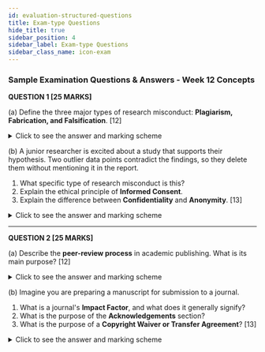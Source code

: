 ```yaml
---
id: evaluation-structured-questions
title: Exam-type Questions
hide_title: true
sidebar_position: 4
sidebar_label: Exam-type Questions
sidebar_class_name: icon-exam
---
```


<ModuleBanner />

### **Sample Examination Questions & Answers - Week 12 Concepts**

**QUESTION 1 [25 MARKS]**

(a) Define the three major types of research misconduct: **Plagiarism, Fabrication, and Falsification**.
[12]

<details>
<summary>Click to see the answer and marking scheme</summary>

**Answer:**

1. **Plagiarism:** Presenting someone else's work, ideas, or words as your own without giving them proper credit or citation.
2. **Fabrication:** Inventing or making up data or results and then recording or reporting them as if they were real.
3. **Falsification:** Manipulating research materials, equipment, or processes, or changing or omitting data or results, so the research is not accurately represented in the record.

**Marking Scheme:**
* [4 Marks] - Correct definition of Plagiarism.
* [4 Marks] - Correct definition of Fabrication.
* [4 Marks] - Correct definition of Falsification.

</details>

(b) A junior researcher is excited about a study that supports their hypothesis. Two outlier data points contradict the findings, so they delete them without mentioning it in the report.

1. What specific type of research misconduct is this?
2. Explain the ethical principle of **Informed Consent**.
3. Explain the difference between **Confidentiality** and **Anonymity**.
[13]

<details>
<summary>Click to see the answer and marking scheme</summary>

**Answer:**

1. **Misconduct:** **Falsification**, because data was improperly omitted to make the results look better.
2. **Informed Consent:** Requires providing potential participants with complete information about the study’s purpose, procedures, risks, and benefits, allowing them to voluntarily agree to participate, with the option to withdraw at any time.
3. **Confidentiality vs. Anonymity:**
   * **Confidentiality** – The researcher knows participants’ identities but ensures they will not be linked to their data in any public report.
   * **Anonymity** – The researcher does not know the identity of the participants at all.

**Marking Scheme:**
* [3 Marks] - Correctly identifying misconduct as Falsification.
* [5 Marks] - Clear definition of Informed Consent.
* [5 Marks] - Clear differentiation between Confidentiality and Anonymity.

</details>

---

**QUESTION 2 [25 MARKS]**

(a) Describe the **peer-review process** in academic publishing. What is its main purpose?
[12]

<details>
<summary>Click to see the answer and marking scheme</summary>

**Answer:**

The **peer-review process** assesses the quality of a manuscript before publication. Once submitted, the journal editor sends it to experts in the same field, who evaluate its methodology, analysis, originality, and significance. They then recommend acceptance, revision, or rejection.

**Main Purpose:** Acts as a **quality control** mechanism, ensuring published research is valid, credible, original, and valuable to the field.

**Marking Scheme:**
* [8 Marks] - Clear description of the process (submission, expert review, decision).
* [4 Marks] - Main purpose stated as quality control for scientific research.

</details>

(b) Imagine you are preparing a manuscript for submission to a journal.

1. What is a journal's **Impact Factor**, and what does it generally signify?
2. What is the purpose of the **Acknowledgements** section?
3. What is the purpose of a **Copyright Waiver or Transfer Agreement**?
[13]

<details>
<summary>Click to see the answer and marking scheme</summary>

**Answer:**

1. **Impact Factor:** Metric showing the average number of citations received by articles in the journal over a set period. It is often seen as an indicator of prestige and influence in the field.
2. **Acknowledgements:** Thanks individuals or organizations who contributed support but do not meet authorship criteria (e.g., funding, advice, access to facilities).
3. **Copyright Waiver/Transfer:** Legal agreement transferring exclusive rights to the publisher, allowing them to reproduce, publish, and distribute the article.

**Marking Scheme:**
* [5 Marks] - Correct definition of Impact Factor and significance.
* [4 Marks] - Purpose of the Acknowledgements section.
* [4 Marks] - Purpose of a Copyright Waiver.

</details>
